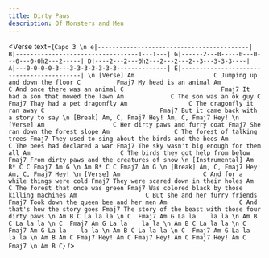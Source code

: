 ```yaml
---
title: Dirty Paws
description: Of Monsters and Men
---
```



<Verse
  text={`
Capo 3
\n
e|------------------------------------------|
B|----------------------------------1---1---|
G|------2---0-----0---0---0---0-0h2---2-----|
D|----2---2---0h2---2---2---2--3---3-3-3----|
A|---0-0-0-0-3---3-3-3-3-3-3-3--------------|
E|------------------------------------------|
\n
[Verse]
Am                      C
Jumping up and down the floor
   C          Fmaj7
My head is an animal
    Am                    C
And once there was an animal
C                           Fmaj7
It had a son that mowed the lawn
    Am             C
The son was an ok guy
C                    Fmaj7
Thay had a pet dragonfly
    Am                 C
The dragonfly it ran away
C                                Fmaj7
But it came back with a story to say
\n
[Break]
Am, C, Fmaj7
Hey!
Am, C, Fmaj7
Hey!
\n
[Verse]
    Am                   C
Her dirty paws and furry coat
                        Fmaj7
She ran down the forest slope
    Am                  C
The forest of talking trees
                                          Fmaj7
They used to sing about the birds and the bees
    Am                  C
The bees had declared a war
                                   Fmaj7
The sky wasn't big enough for them all
    Am                         C
The birds they got help from below
                                     Fmaj7
From dirty paws and the creatures of snow
\n
[Instrumental]
Am B* C
C Fmaj7 Am G
\n
Am B* C
C Fmaj7 Am G
\n
[Break]
Am, C, Fmaj7
Hey!
Am, C, Fmaj7
Hey!
\n
[Verse]
    Am                       C
And for a while things were cold
                               Fmaj7
They were scared down in their holes
    Am                   C
The forest that once was green
                                     Fmaj7
Was colored black by those killing machines
    Am                   C
But she and her furry friends
                                Fmaj7
Took down the queen bee and her men
    Am                    C
And that's how the story goes
                                             Fmaj7
The story of the beast with those four dirty paws
\n
Am B C
La la la
\n
C  Fmaj7 Am G
La la    la la
\n
Am B C
La la la
\n
C  Fmaj7 Am G
La la    la la
\n
Am B C
La la la
\n
C  Fmaj7 Am G
La la    la la
\n
Am B C
La la la
\n
C  Fmaj7 Am G
La la    la la
\n
Am B Am C Fmaj7
Hey!
Am C Fmaj7
Hey!
Am C Fmaj7
Hey!
Am C Fmaj7
\n
Am B C
`}
/>
